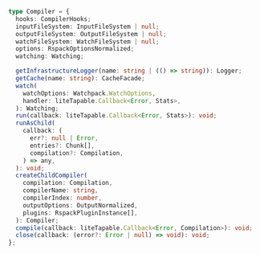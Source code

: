 ```ts
type Compiler = {
  hooks: CompilerHooks;
  inputFileSystem: InputFileSystem | null;
  outputFileSystem: OutputFileSystem | null;
  watchFileSystem: WatchFileSystem | null;
  options: RspackOptionsNormalized;
  watching: Watching;

  getInfrastructureLogger(name: string | (() => string)): Logger;
  getCache(name: string): CacheFacade;
  watch(
    watchOptions: Watchpack.WatchOptions,
    handler: liteTapable.Callback<Error, Stats>,
  ): Watching;
  run(callback: liteTapable.Callback<Error, Stats>): void;
  runAsChild(
    callback: (
      err?: null | Error,
      entries?: Chunk[],
      compilation?: Compilation,
    ) => any,
  ): void;
  createChildCompiler(
    compilation: Compilation,
    compilerName: string,
    compilerIndex: number,
    outputOptions: OutputNormalized,
    plugins: RspackPluginInstance[],
  ): Compiler;
  compile(callback: liteTapable.Callback<Error, Compilation>): void;
  close(callback: (error?: Error | null) => void): void;
};
```
